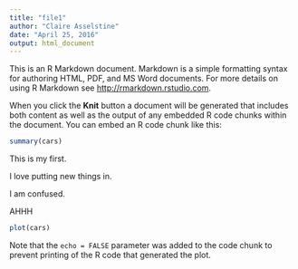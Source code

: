 ```yaml
---
title: "file1"
author: "Claire Asselstine"
date: "April 25, 2016"
output: html_document
---
```


This is an R Markdown document. Markdown is a simple formatting syntax for authoring HTML, PDF, and MS Word documents. For more details on using R Markdown see <http://rmarkdown.rstudio.com>.

When you click the **Knit** button a document will be generated that includes both content as well as the output of any embedded R code chunks within the document. You can embed an R code chunk like this:

```r
summary(cars)
```

This is my first. 

I love putting new things in. 

I am confused. 

AHHH

```r
plot(cars)
```

Note that the `echo = FALSE` parameter was added to the code chunk to prevent printing of the R code that generated the plot.
